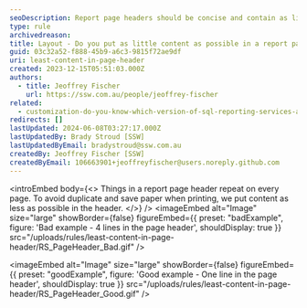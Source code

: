 ```yaml
---
seoDescription: Report page headers should be concise and contain as little content as possible to avoid duplication on every page. This approach helps save paper when printing and keeps the report organized.
type: rule
archivedreason:
title: Layout - Do you put as little content as possible in a report page header?
guid: 03c32a52-f888-45b9-a6c3-9815f72ae9df
uri: least-content-in-page-header
created: 2023-12-15T05:51:03.000Z
authors:
  - title: Jeoffrey Fischer
    url: https://ssw.com.au/people/jeoffrey-fischer
related:
  - customization-do-you-know-which-version-of-sql-reporting-services-and-visual-studio-you-are-using
redirects: []
lastUpdated: 2024-06-08T03:27:17.000Z
lastUpdatedBy: Brady Stroud [SSW]
lastUpdatedByEmail: bradystroud@ssw.com.au
createdBy: Jeoffrey Fischer [SSW]
createdByEmail: 106663901+jeoffreyfischer@users.noreply.github.com
---
```


<introEmbed
  body={<>
Things in a report page header repeat on every page. To avoid duplicate and save paper when printing, we put content as less as possible in the header.
  </>}
/>
<imageEmbed
  alt="Image"
  size="large"
  showBorder={false}
  figureEmbed={{
    preset: "badExample",
    figure: 'Bad example - 4 lines in the page header',
    shouldDisplay: true
  }}
  src="/uploads/rules/least-content-in-page-header/RS_PageHeader_Bad.gif"
/>

<imageEmbed
  alt="Image"
  size="large"
  showBorder={false}
  figureEmbed={{
    preset: "goodExample",
    figure: 'Good example - One line in the page header',
    shouldDisplay: true
  }}
  src="/uploads/rules/least-content-in-page-header/RS_PageHeader_Good.gif"
/>

